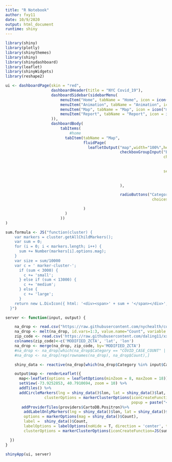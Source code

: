 ---
title: "R Notebook"
author: fxy11
date: 10/9/2020
output: html_document
runtime: shiny
---

```{r}
library(shiny)
library(plotly)
library(shinythemes)
library(shiny)
library(shinydashboard)
library(leaflet)
library(shinyWidgets)
library(reshape2)
```

```{r}
ui <- dashboardPage(skin = "red",
                    dashboardHeader(title = "NYC Covid_19"),
                    dashboardSidebar(sidebarMenu(
                        menuItem("Home", tabName = "Home", icon = icon("home")),
                        menuItem("Animation", tabName = "Animation", icon = icon("train")),
                        menuItem("Map", tabName = "Map", icon = icon("map")),
                        menuItem("Report", tabName = "Report", icon = icon("industry"))
                    )),
                    dashboardBody(
                        tabItems(
                            #home
                          tabItem(tabName = "Map",
                                  fluidPage(
                                    leafletOutput("map",width="100%",height=750),
                                                  checkboxGroupInput("Borough", "Choose Borough:",
                                                                     choices = c("Manhattan", "Staten Island",
                                                                                 "Bronx", "Queens",
                                                                                 "Brooklyn"),
                                                                     selected = c("Manhattan", "Staten Island",
                                                                                  "Bronx", "Queens",
                                                                                  "Brooklyn")
                                                  ),

                                                  radioButtons("Category", "Choose category:",
                                                                choices = c("COVID_CASE_COUNT","COVID_DEATH_COUNT"))

                                  )
                          )
                        ))
)
```

```{r}
sum.formula <- JS("function(cluster) {
    var markers = cluster.getAllChildMarkers();
    var sum = 0;
    for (i = 0; i < markers.length; i++) {
      sum += Number(markers[i].options.mag);
    }
    var size = sum/10000
    var c = ' marker-cluster-';
      if (sum < 3000) {
        c += 'small';
      } else if (sum < 13000) {
        c += 'medium';
      } else {
        c += 'large';
      }
    return new L.DivIcon({ html: '<div><span>' + sum + '</span></div>', className: 'marker-cluster' + c, iconSize: L.point(size, size)});
  }")

server <- function(input, output) {

    na_drop <- read.csv("https://raw.githubusercontent.com/nychealth/coronavirus-data/master/data-by-modzcta.csv")
    na_drop <- melt(na_drop, id.vars=1:3, value.name="Count", variable.name="Category")
    zip_code <- read.csv('https://raw.githubusercontent.com/daling11/xxxxxxxx/master/zip_code_database.csv')
    colnames(zip_code)<-c('MODIFIED_ZCTA', 'lat', 'lon')
    na_drop <- merge(na_drop, zip_code, by='MODIFIED_ZCTA')
    #na_drop <- na_drop[which(na_drop$Category == "COVID_CASE_COUNT" | na_drop$Category == "COVID_DEATH_COUNT"),]
    #na_drop <- na_drop[rep(rownames(na_drop), na_drop$Count),]

    shiny_data <- reactive(na_drop[which(na_drop$Category %in% input$Category & na_drop$BOROUGH_GROUP %in% input$Borough),])

    output$map <- renderLeaflet({
      map<-leaflet(options = leafletOptions(minZoom = 8, maxZoom = 18)) %>%
      setView(-73.9252853, 40.7910694, zoom = 10) %>%
      addTiles() %>%
      addCircleMarkers(lng = shiny_data()$lon, lat = shiny_data()$lat, options = markerOptions(mag = shiny_data()$Count), color='red', stroke = FALSE, fillOpacity = 0.5,
                 clusterOptions = markerClusterOptions(iconCreateFunction=JS(sum.formula),
                                                       popup = paste("<b>", "Count", shiny_data()$Count, "<br/>", "<b>", "Borough:", shiny_data()$BOROUGH_GROUP)))%>%
       addProviderTiles(providers$CartoDB.Positron)%>%
        addLabelOnlyMarkers(lng = shiny_data()$lon, lat = shiny_data()$lat,
        options = markerOptions(mag = shiny_data()$Count),
        label =  shiny_data()$Count,
        labelOptions = labelOptions(noHide = T, direction = 'center', textOnly = T),
        clusterOptions = markerClusterOptions(iconCreateFunction=JS(sum.formula)))

  })
}
```

```{r echo = FALSE}
shinyApp(ui, server)
```
